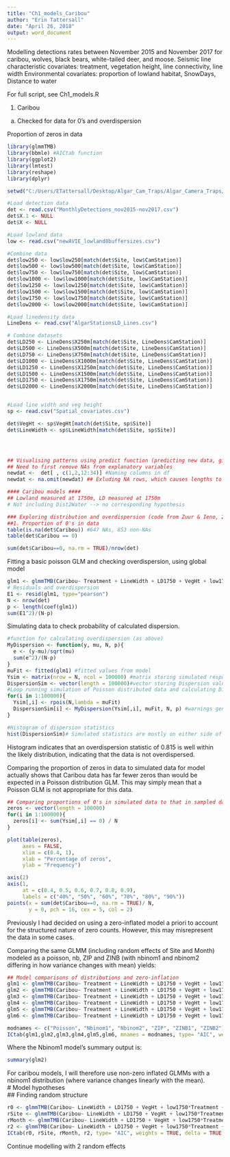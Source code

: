 ```yaml
---
title: "Ch1_models_Caribou"
author: "Erin Tattersall"
date: "April 26, 2018"
output: word_document
---
```


Modelling detections rates between November 2015 and November 2017 for caribou, wolves, black bears, white-tailed deer, and moose.
Seismic line characteristic covariates: treatment, vegetation height, line connectivity, line width
Environmental covariates: proportion of lowland habitat, SnowDays, Distance to water

For full script, see Ch1_models.R

1. Caribou

a. Checked for data for 0's and overdispersion

Proportion of zeros in data
```r
library(glmmTMB)
library(bbmle) #AICtab function
library(ggplot2)
library(lmtest)
library(reshape)
library(dplyr)

setwd("C:/Users/ETattersall/Desktop/Algar_Cam_Traps/Algar_Camera_Traps/Data")

#Load detection data
det <- read.csv("MonthlyDetections_nov2015-nov2017.csv")
det$X.1 <- NULL
det$X <- NULL

#Load lowland data
low <- read.csv("newAVIE_lowland8buffersizes.csv")

#Combine data
det$low250 <- low$low250[match(det$Site, low$CamStation)]
det$low500 <- low$low500[match(det$Site, low$CamStation)]
det$low750 <- low$low750[match(det$Site, low$CamStation)]
det$low1000 <- low$low1000[match(det$Site, low$CamStation)]
det$low1250 <- low$low1250[match(det$Site, low$CamStation)]
det$low1500 <- low$low1500[match(det$Site, low$CamStation)]
det$low1750 <- low$low1750[match(det$Site, low$CamStation)]
det$low2000 <- low$low2000[match(det$Site, low$CamStation)]

#Load linedensity data
LineDens <- read.csv("AlgarStationsLD_Lines.csv")

# Combine datasets
det$LD250 <- LineDens$X250m[match(det$Site, LineDens$CamStation)]
det$LD500 <- LineDens$X500m[match(det$Site, LineDens$CamStation)]
det$LD750 <- LineDens$X750m[match(det$Site, LineDens$CamStation)]
det$LD1000 <- LineDens$X1000m[match(det$Site, LineDens$CamStation)]
det$LD1250 <- LineDens$X1250m[match(det$Site, LineDens$CamStation)]
det$LD1500 <- LineDens$X1500m[match(det$Site, LineDens$CamStation)]
det$LD1750 <- LineDens$X1750m[match(det$Site, LineDens$CamStation)]
det$LD2000 <- LineDens$X2000m[match(det$Site, LineDens$CamStation)]


#Load line width and veg height
sp <- read.csv("Spatial_covariates.csv")

det$VegHt <- sp$VegHt[match(det$Site, sp$Site)]
det$LineWidth <- sp$LineWidth[match(det$Site, sp$Site)]




## Visualising patterns using predict function (predicting new data, given the best-fit model)
## Need to first remove NAs from explanatory variables
newdat <-  det[ , c(1,2,12:34)] #Naming columns in df
newdat <- na.omit(newdat) ## Exluding NA rows, which causes lengths to differ

#### Caribou models ####
## Lowland measured at 1750m, LD measured at 1750m
# Not including Dist2Water --> no corresponding hypothesis

### Exploring distribution and overdispersion (code from Zuur & Ieno, 2016)
##1. Proportion of 0's in data
table(is.na(det$Caribou)) #647 NAs, 853 non-NAs
table(det$Caribou == 0)
```
```r
sum(det$Caribou==0, na.rm = TRUE)/nrow(det)

```
Fitting a basic poisson GLM and checking overdispersion, using global model
```r
glm1 <- glmmTMB(Caribou~ Treatment + LineWidth + LD1750 + VegHt + low1750 + SnowDays, data = det, family = poisson)
# Residuals and overdispersion
E1 <- resid(glm1, type="pearson")
N <- nrow(det)
p <- length(coef(glm1))
sum(E1^2)/(N-p)
```
Simulating data to check probability of calculated dispersion.
```r
#function for calculating overdispersion (as above)
MyDispersion <- function(y, mu, N, p){
  e <- (y-mu)/sqrt(mu)
  sum(e^2)/(N-p)
}
muFit <- fitted(glm1) #fitted values from model
Ysim <- matrix(nrow = N, ncol = 100000) #matrix storing simulated responses
DispersionSim <- vector(length = 100000)#vector storing Dispersion value
#Loop running simulation of Poisson distributed data and calculating Dispersion value
for(i in 1:100000){
  Ysim[,i] <- rpois(N,lambda = muFit)
  DispersionSim[i] <- MyDispersion(Ysim[,i], muFit, N, p) #warnings generated but vector obtained
}
```
```r
#Histogram of dispersion statistics
hist(DispersionSim)# Simulated statistics are mostly on either side of 1 -->unlikely to have overdispersion
```
Histogram indicates that an overdispersion statistic of 0.815 is well within the likely distribution, indicating that the data is not overdispersed.

Comparing the proportion of zeros in data to simulated data for model actually shows that Caribou data has far fewer zeros than would be expected in a Poisson distribution GLM. This may simply mean that a Poisson GLM is not appropriate for this data.
```r
## Comparing proportions of 0's in simulated data to that in sampled data
zeros <- vector(length = 100000)
for(i in 1:100000){
  zeros[i] <- sum(Ysim[,i] == 0) / N
}

plot(table(zeros),
     axes = FALSE,
     xlim = c(0.4, 1),
     xlab = "Percentage of zeros",
     ylab = "Frequency")

axis(2)
axis(1, 
     at = c(0.4, 0.5, 0.6, 0.7, 0.8, 0.9),
     labels = c("40%", "50%", "60%", "70%", "80%", "90%"))
points(x = sum(det$Caribou==0, na.rm = TRUE)/ N,
       y = 0, pch = 16, cex = 5, col = 2)
```

Previously I had decided on using a zero-inflated model a priori to account for the structured nature of zero counts. However, this may misrepresent the data in some cases.

Comparing the same GLMM (including random effects of Site and Month) modeled as a poisson, nb, ZIP and ZINB (with nbinom1 and nbinom2 differing in how variance changes with mean) yields:
```r
## Model comparisons of distributions and zero-inflation
glm1 <- glmmTMB(Caribou~ Treatment + LineWidth + LD1750 + VegHt + low1750 + SnowDays + (1| Site) + (1|Month), data = det, family = poisson)
glm2 <- glmmTMB(Caribou~ Treatment + LineWidth + LD1750 + VegHt + low1750 + SnowDays + (1| Site) + (1|Month), data = det, family = nbinom1(link= "log"))
glm3 <- glmmTMB(Caribou~ Treatment + LineWidth + LD1750 + VegHt + low1750 + SnowDays + (1| Site) + (1|Month), data = det, family = nbinom2(link = "log"))
glm4 <- glmmTMB(Caribou~ Treatment + LineWidth + LD1750 + VegHt + low1750 + SnowDays + (1| Site) + (1|Month), zi = ~1, data = det, family = poisson)
glm5 <- glmmTMB(Caribou~ Treatment + LineWidth + LD1750 + VegHt + low1750 + SnowDays +(1| Site) + (1|Month), zi = ~1, data = det, family = nbinom1(link= "log"))
glm6 <- glmmTMB(Caribou~ Treatment + LineWidth + LD1750 + VegHt + low1750 + SnowDays + (1| Site) + (1|Month), zi = ~1, data = det, family = nbinom2(link= "log"))
```
```r
modnames <- c("Poisson", "Nbinom1", "Nbinom2", "ZIP", "ZINB1", "ZINB2")
ICtab(glm1,glm2,glm3,glm4,glm5,glm6, mnames = modnames, type= "AIC", weights = TRUE, delta = TRUE, logLik = TRUE, sort=TRUE)

```
Where the Nbinom1 model's summary output is:
```r
summary(glm2)
```
 For caribou models, I will therefore use non-zero inflated GLMMs with a nbinom1 distribution (where variance changes linearly with the mean).  
 # Model hypotheses  
 ## Finding random structure
```r
r0 <- glmmTMB(Caribou~ LineWidth + LD1750 + VegHt + low1750*Treatment + SnowDays, data = det, family = nbinom1)
rSite <- glmmTMB(Caribou~ LineWidth + LD1750 + VegHt + low1750*Treatment + SnowDays + (1|Site), data = det, family = nbinom1) 
rMonth <- glmmTMB(Caribou~ LineWidth + LD1750 + VegHt + low1750*Treatment + SnowDays + (1|Month), data = det, family = nbinom1)
r2 <- glmmTMB(Caribou~ LineWidth + LD1750 + VegHt + low1750*Treatment + SnowDays + (1|Site) + (1|Month), data = det, family = nbinom1)
ICtab(r0, rSite, rMonth, r2, type= "AIC", weights = TRUE, delta = TRUE, logLik = TRUE, sort=TRUE)
```
Continue modelling with 2 random effects
 